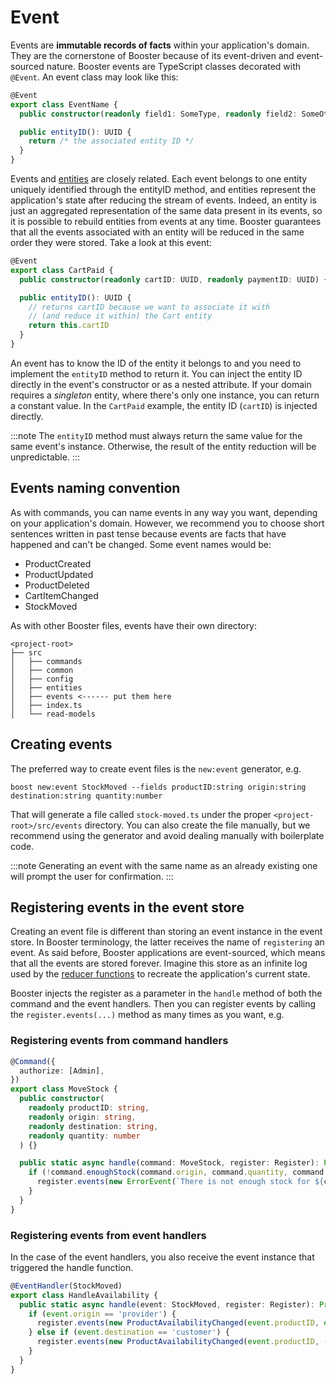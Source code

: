 # Event

Events are **immutable records of facts** within your application's domain. They are the cornerstone of Booster because of its event-driven and event-sourced nature. Booster events are TypeScript classes decorated with `@Event`. An event class may look like this:

```typescript
@Event
export class EventName {
  public constructor(readonly field1: SomeType, readonly field2: SomeOtherType) {}

  public entityID(): UUID {
    return /* the associated entity ID */
  }
}
```

Events and [entities](03_booster-architecture#_4-entities-and-reducers) are closely related. Each event belongs to one entity uniquely identified through the entityID method, and entities represent the application's state after reducing the stream of events. Indeed, an entity is just an aggregated representation of the same data present in its events, so it is possible to rebuild entities from events at any time. Booster guarantees that all the events associated with an entity will be reduced in the same order they were stored. Take a look at this event:

```typescript
@Event
export class CartPaid {
  public constructor(readonly cartID: UUID, readonly paymentID: UUID) {}

  public entityID(): UUID {
    // returns cartID because we want to associate it with
    // (and reduce it within) the Cart entity
    return this.cartID
  }
}
```

An event has to know the ID of the entity it belongs to and you need to implement the `entityID` method to return it. You can inject the entity ID directly in the event's constructor or as a nested attribute. If your domain requires a _singleton_ entity, where there's only one instance, you can return a constant value. In the `CartPaid` example, the entity ID (`cartID`) is injected directly.

:::note
The `entityID` method must always return the same value for the same event's instance. Otherwise, the result of the entity reduction will be unpredictable.
:::

## Events naming convention

As with commands, you can name events in any way you want, depending on your application's domain. However, we recommend you to choose short sentences written in past tense because events are facts that have happened and can't be changed. Some event names would be:

- ProductCreated
- ProductUpdated
- ProductDeleted
- CartItemChanged
- StockMoved

As with other Booster files, events have their own directory:

```text
<project-root>
├── src
│   ├── commands
│   ├── common
│   ├── config
│   ├── entities
│   ├── events <------ put them here
│   ├── index.ts
│   └── read-models
```

## Creating events

The preferred way to create event files is the `new:event` generator, e.g.

```shell
boost new:event StockMoved --fields productID:string origin:string destination:string quantity:number
```

That will generate a file called `stock-moved.ts` under the proper `<project-root>/src/events` directory. You can also create the file manually, but we recommend using the generator and avoid dealing manually with boilerplate code.

:::note
Generating an event with the same name as an already existing one will prompt the user for confirmation.
:::

## Registering events in the event store

Creating an event file is different than storing an event instance in the event store. In Booster terminology, the latter receives the name of `registering` an event. As said before, Booster applications are event-sourced, which means that all the events are stored forever. Imagine this store as an infinite log used by the [reducer functions](03_booster-architecture#_4-entities-and-reducers) to recreate the application's current state.

Booster injects the register as a parameter in the `handle` method of both the command and the event handlers. Then you can register events by calling the `register.events(...)` method as many times as you want, e.g.

### Registering events from command handlers

```typescript
@Command({
  authorize: [Admin],
})
export class MoveStock {
  public constructor(
    readonly productID: string,
    readonly origin: string,
    readonly destination: string,
    readonly quantity: number
  ) {}

  public static async handle(command: MoveStock, register: Register): Promise<void> {
    if (!command.enoughStock(command.origin, command.quantity, command.productID)) {
      register.events(new ErrorEvent(`There is not enough stock for ${command.productID} at ${command.origin}`))
    }
  }
}
```

### Registering events from event handlers

In the case of the event handlers, you also receive the event instance that triggered the handle function.

```typescript
@EventHandler(StockMoved)
export class HandleAvailability {
  public static async handle(event: StockMoved, register: Register): Promise<void> {
    if (event.origin == 'provider') {
      register.events(new ProductAvailabilityChanged(event.productID, event.quantity))
    } else if (event.destination == 'customer') {
      register.events(new ProductAvailabilityChanged(event.productID, -event.quantity))
    }
  }
}
```
